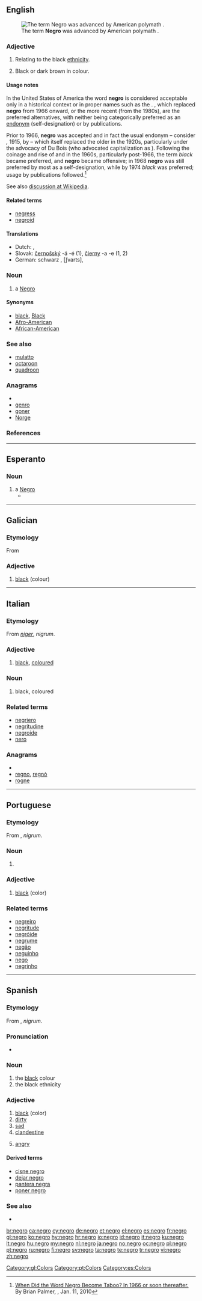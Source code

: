 {{also|Negro}}
==English==
{{rfc}}
[[File:WEB DuBois 1918.jpg|thumb|The term '''Negro''' was advanced by American polymath {{w|W. E. B. Du Bois}}.]]

===Adjective===
{{en-adj|-}}

# {{context|dated|offensive}} Relating to the black [[ethnicity]].
# {{context|dated|offensive}} Black or dark brown in colour.

====Usage notes====
In the United States of America the word '''negro''' is considered acceptable only in a historical context or in proper names such as the {{w|United Negro College Fund}}. {{term|Black}}, which replaced '''negro''' from 1966 onward, or the more recent {{term|African-American}} (from the 1980s), are the preferred alternatives, with neither being categorically preferred as an [[endonym]] (self-designation) or by publications.

Prior to 1966, '''negro''' was accepted and in fact the usual endonym – consider ''{{w|The Negro}},'' 1915, by {{w|W. E. B. Du Bois}} – which itself replaced the older {{term|colored}} in the 1920s, particularly under the advocacy of Du Bois (who advocated capitalization as {{term|Negro}}). Following the coinage and rise of {{w|Black Power}} and {{w|Black pride}} in the 1960s, particularly post-1966, the term ''black'' became preferred, and '''negro''' became offensive; in 1968 '''negro''' was still preferred by most as a self-designation, while by 1974 ''black'' was preferred; usage by publications followed.<ref>[http://www.slate.com/id/2241120/ When Did the Word Negro Become Taboo? In 1966 or soon thereafter.] By Brian Palmer, {{w|Slate.com}}, Jan. 11, 2010</ref>

See also [[w:African American#Terms no longer in common use|discussion at Wikipedia]].

====Related terms====
* [[negress]]
* [[negroid]]

====Translations====
* Dutch: {{t+|nl|zwart}}, {{t+|nl|zwarte}}
* Slovak: [[černošský]] -á -é (1), [[čierny]] -a -e (1, 2)
* German: schwarz , [ʃvarts],

===Noun===
{{en-noun|negroes}}

# a [[Negro]]

====Synonyms====
{{sense|adjective and noun}}
* [[black]], [[Black]]
* [[Afro-American]]
* [[African-American]]

===See also===
* [[mulatto]]
* [[octaroon]]
* [[quadroon]]

===Anagrams===
* {{alphagram|egnor}}
* [[genro#English|genro]]
* [[goner#English|goner]]
* [[Norge#English|Norge]]

===References===
<references/>

----
==Esperanto==

===Noun===
{{eo-noun}}
# a [[Negro]]
#* {{quote-journal
 |year=1897
 |date=June
 |title=El Heine: La sklavoŝipo
 |author=A. Kofman
 |journal=Lingvo Internacia
 |volume=2
 |issue=6-7
 |page=89
 |pageurl=http://books.google.com/books?id=BBASAAAAIAAJ&pg=PA89
 |passage=“Ses centojn da '''negroj''' mi ĉe Senegal<br />Akiris je prezo profita,<br />Malmola viando, simila al ŝton’,<br />La membroj — el ŝtalo forĝita.”
 |translation=“600 '''negros''' at Senegal I acquired at a profitable price, hard meat, like stone, the members - from steel forged.”}}
----

==Galician==

===Etymology===
From {{etyl|la|gl}} {{term|niger|lang=la}}

===Adjective===
{{gl-adj|f=negra}}

# [[black]] (colour)

[[Category:gl:Colors]]

----

==Italian==

===Etymology===
From {{etyl|la|it}} ''[[niger]]'', ''nigrum''.

===Adjective===
{{it-adj|negr}}

# [[black]], [[coloured]]

===Noun===
{{it-noun|negr|m|o|i}}

# black, coloured

===Related terms===
* [[negriero]]
* [[negritudine]]
* [[negroide]]
* [[nero]]

===Anagrams===
* {{alphagram|egnor}}
* [[regno#Italian|regno]], [[regnò#Italian|regnò]]
* [[rogne#Italian|rogne]]

----

==Portuguese==

===Etymology===
From {{etyl|la|pt}} {{term|niger|lang=la}}, ''nigrum''.

===Noun===
{{pt-noun|m|f=negra}}

# {{l|en|negro}}

===Adjective===
{{pt-adj|f=negra}}

# [[black]] (color)

===Related terms===
* [[negreiro]]
* [[negritude]]
* [[negróide]]
* [[negrume]]
* [[negão]]
* [[neguinho]]
* [[nego]]
* [[negrinho]]

[[Category:pt:Colors]]

----

==Spanish==

===Etymology===
From {{etyl|la|es}} {{term|niger|lang=la}}, ''nigrum''.

===Pronunciation===
* {{hyphenation|ne|gro}}

===Noun===
{{es-noun-m}}

# the [[black]] colour
# the black ethnicity

===Adjective===
{{es-adj|f=negra}}

# [[black]] (color)
# [[dirty]]
# [[sad]]
# [[clandestine]]
# {{Spain}} [[angry]]

====Derived terms====
* [[cisne negro]]
* [[dejar negro]]
* [[pantera negra]]
* [[poner negro]]

===See also===
* {{list|es|basic colors}}

[[Category:es:Colors]]

[[br:negro]]
[[ca:negro]]
[[cy:negro]]
[[de:negro]]
[[et:negro]]
[[el:negro]]
[[es:negro]]
[[fr:negro]]
[[gl:negro]]
[[ko:negro]]
[[hy:negro]]
[[hr:negro]]
[[io:negro]]
[[id:negro]]
[[it:negro]]
[[ku:negro]]
[[lt:negro]]
[[hu:negro]]
[[my:negro]]
[[nl:negro]]
[[ja:negro]]
[[no:negro]]
[[oc:negro]]
[[pl:negro]]
[[pt:negro]]
[[ru:negro]]
[[fi:negro]]
[[sv:negro]]
[[ta:negro]]
[[te:negro]]
[[tr:negro]]
[[vi:negro]]
[[zh:negro]]
